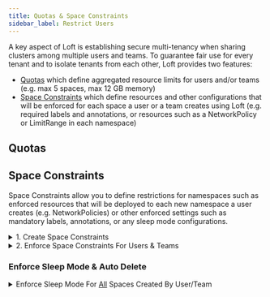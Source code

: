 ```yaml
---
title: Quotas & Space Constraints
sidebar_label: Restrict Users
---
```




A key aspect of Loft is establishing secure multi-tenancy when sharing clusters among multiple users and teams. To guarantee fair use for every tenant and to isolate tenants from each other, Loft provides two features:
- [Quotas](#quotas) which define aggregated resource limits for users and/or teams (e.g. max 5 spaces, max 12 GB memory)
- [Space Constraints](#space-constraints) which define resources and other configurations that will be enforced for each space a user or a team creates using Loft (e.g. required labels and annotations, or resources such as a NetworkPolicy or LimitRange in each namespace)


## Quotas
<PartialQuotasEnforceUI/>

## Space Constraints
Space Constraints allow you to define restrictions for namespaces such as enforced resources that will be deployed to each new namespace a user creates (e.g. NetworkPolicies) or other enforced settings such as mandatory labels, annotations, or any sleep mode configurations.

<details>
  <summary>1. Create Space Constraints</summary>
  <PartialSpaceContraintsCreateUI/>
</details>

<details>
  <summary>2. Enforce Space Constraints For Users & Teams</summary>
  <PartialSpaceContraintsEnforceUI/>
</details>


### Enforce Sleep Mode & Auto Delete

<details>
  <summary>Enforce Sleep Mode For <u>All</u> Spaces Created By User/Team</summary>
  <PartialSleepEnforceUI/>
</details>
